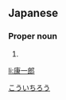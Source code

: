 ==Japanese==
{{ja-kanjitab|こう|いち|ろう|yomi=o}}

===Proper noun===
{{ja-pos|proper|こういちろう}}

# {{given name|male|lang=ja}}

[[Category:Japanese male given names|こういちろう]]

[[li:康一郎]]